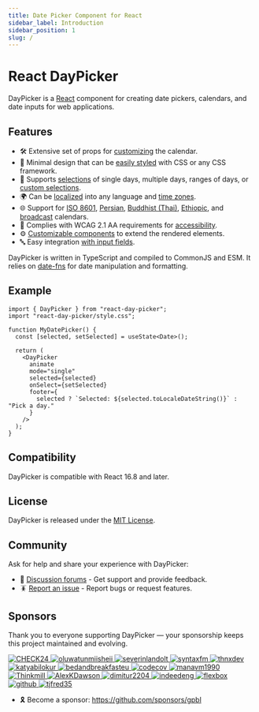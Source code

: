 ```yaml
---
title: Date Picker Component for React
sidebar_label: Introduction
sidebar_position: 1
slug: /
---
```


# React DayPicker

DayPicker is a [React](https://react.dev) component for creating date pickers, calendars, and date inputs for web applications.

## Features

- 🛠 Extensive set of props for [customizing](./docs/customization.mdx) the calendar.
- 🎨 Minimal design that can be [easily styled](./docs/styling.mdx) with CSS or any CSS framework.
- 📅 Supports [selections](./docs/selection-modes.mdx) of single days, multiple days, ranges of days, or [custom selections](./guides/custom-selections.mdx).
- 🌍 Can be [localized](./docs/localization.mdx) into any language and [time zones](./docs/localization.mdx#time-zone).
- 🌐 Support for [ISO 8601](./docs/localization.mdx#iso-week-dates), [Persian](./docs/localization.mdx#persian-calendar), [Buddhist (Thai)](./docs/localization.mdx#buddhist-thai-calendar), [Ethiopic](./docs/localization.mdx#ethiopic-calendar), and [broadcast](./docs/localization.mdx#broadcast-calendar) calendars.
- 🦮 Complies with WCAG 2.1 AA requirements for [accessibility](./guides/accessibility.mdx).
- ⚙️ [Customizable components](./guides/custom-components.mdx) to extend the rendered elements.
- 🔤 Easy integration [with input fields](./guides/input-fields.mdx).

DayPicker is written in TypeScript and compiled to CommonJS and ESM. It relies on [date-fns](https://date-fns.org) for date manipulation and formatting.

## Example

```tsx title="./MyDatePicker.jsx"
import { DayPicker } from "react-day-picker";
import "react-day-picker/style.css";

function MyDatePicker() {
  const [selected, setSelected] = useState<Date>();

  return (
    <DayPicker
      animate
      mode="single"
      selected={selected}
      onSelect={setSelected}
      footer={
        selected ? `Selected: ${selected.toLocaleDateString()}` : "Pick a day."
      }
    />
  );
}
```

<BrowserWindow>
  <Examples.Start />
</BrowserWindow>

## Compatibility

DayPicker is compatible with React 16.8 and later.

## License

DayPicker is released under the [MIT License](./license.mdx).

## Community

Ask for help and share your experience with DayPicker:

- 💬 [Discussion forums](https://github.com/gpbl/react-day-picker/discussions) - Get support and provide feedback.
- 🪳 [Report an issue](https://github.com/gpbl/react-day-picker/issues/new/choose) - Report bugs or request features.

## Sponsors

Thank you to everyone supporting DayPicker — your sponsorship keeps this project maintained and evolving.

<p>
  <a href="https://github.com/CHECK24" title="CHECK24">
    <img
      src="https://github.com/CHECK24.png?size=64"
      alt="CHECK24"
      width={48}
      height={48}
      style={{ borderRadius: "50%", margin: 4 }}
    />
  </a>
  <a href="https://github.com/oluwatunmiisheii" title="oluwatunmiisheii">
    <img
      src="https://github.com/oluwatunmiisheii.png?size=64"
      alt="oluwatunmiisheii"
      width={48}
      height={48}
      style={{ borderRadius: "50%", margin: 4 }}
    />
  </a>
  <a href="https://github.com/severinlandolt" title="severinlandolt">
    <img
      src="https://github.com/severinlandolt.png?size=64"
      alt="severinlandolt"
      width={48}
      height={48}
      style={{ borderRadius: "50%", margin: 4 }}
    />
  </a>
  <a href="https://github.com/syntaxfm" title="syntaxfm">
    <img
      src="https://github.com/syntaxfm.png?size=64"
      alt="syntaxfm"
      width={48}
      height={48}
      style={{ borderRadius: "50%", margin: 4 }}
    />
  </a>
  <a href="https://github.com/thnxdev" title="thnxdev">
    <img
      src="https://github.com/thnxdev.png?size=64"
      alt="thnxdev"
      width={48}
      height={48}
      style={{ borderRadius: "50%", margin: 4 }}
    />
  </a>
  <a href="https://github.com/katyabilokur" title="katyabilokur">
    <img
      src="https://github.com/katyabilokur.png?size=64"
      alt="katyabilokur"
      width={48}
      height={48}
      style={{ borderRadius: "50%", margin: 4 }}
    />
  </a>
  <a href="https://github.com/bedandbreakfasteu" title="bedandbreakfasteu">
    <img
      src="https://github.com/bedandbreakfasteu.png?size=64"
      alt="bedandbreakfasteu"
      width={48}
      height={48}
      style={{ borderRadius: "50%", margin: 4 }}
    />
  </a>
  <a href="https://github.com/codecov" title="codecov">
    <img
      src="https://github.com/codecov.png?size=64"
      alt="codecov"
      width={48}
      height={48}
      style={{ borderRadius: "50%", margin: 4 }}
    />
  </a>
  <a href="https://github.com/manavm1990" title="manavm1990">
    <img
      src="https://github.com/manavm1990.png?size=64"
      alt="manavm1990"
      width={48}
      height={48}
      style={{ borderRadius: "50%", margin: 4 }}
    />
  </a>
  <a href="https://github.com/Thinkmill" title="Thinkmill">
    <img
      src="https://github.com/Thinkmill.png?size=64"
      alt="Thinkmill"
      width={48}
      height={48}
      style={{ borderRadius: "50%", margin: 4 }}
    />
  </a>
  <a href="https://github.com/AlexKDawson" title="AlexKDawson">
    <img
      src="https://github.com/AlexKDawson.png?size=64"
      alt="AlexKDawson"
      width={48}
      height={48}
      style={{ borderRadius: "50%", margin: 4 }}
    />
  </a>
  <a href="https://github.com/dimitur2204" title="dimitur2204">
    <img
      src="https://github.com/dimitur2204.png?size=64"
      alt="dimitur2204"
      width={48}
      height={48}
      style={{ borderRadius: "50%", margin: 4 }}
    />
  </a>
  <a href="https://github.com/indeedeng" title="indeedeng">
    <img
      src="https://github.com/indeedeng.png?size=64"
      alt="indeedeng"
      width={48}
      height={48}
      style={{ borderRadius: "50%", margin: 4 }}
    />
  </a>
  <a href="https://github.com/flexbox" title="flexbox">
    <img
      src="https://github.com/flexbox.png?size=64"
      alt="flexbox"
      width={48}
      height={48}
      style={{ borderRadius: "50%", margin: 4 }}
    />
  </a>
  <a href="https://github.com/github" title="github">
    <img
      src="https://github.com/github.png?size=64"
      alt="github"
      width={48}
      height={48}
      style={{ borderRadius: "50%", margin: 4 }}
    />
  </a>
  <a href="https://github.com/tjfred35" title="tjfred35">
    <img
      src="https://github.com/tjfred35.png?size=64"
      alt="tjfred35"
      width={48}
      height={48}
      style={{ borderRadius: "50%", margin: 4 }}
    />
  </a>
</p>

- 🎗️ Become a sponsor: https://github.com/sponsors/gpbl
